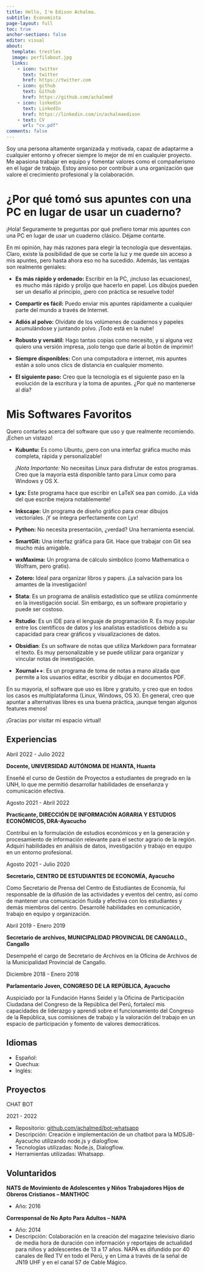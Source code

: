 ```yaml
---
title: Hello, I'm Edison Achalma.
subtitle: Economista
page-layout: full
toc: true
anchor-sections: false
editor: visual
about:
  template: trestles
  image: perfilabout.jpg
  links:
    - icon: twitter
      text: twitter
      href: https://twitter.com
    - icon: github
      text: Github
      href: https://github.com/achalmed
    - icon: linkedin
      text: LinkedIn
      href: https://linkedin.com/in/achalmaedison
    - text: CV
      url: "cv.pdf"
comments: false
---
```


::: hero-banner
Soy una persona altamente organizada y motivada, capaz de adaptarme a cualquier entorno y ofrecer siempre lo mejor de mí en cualquier proyecto. Me apasiona trabajar en equipo y fomentar valores como el compañerismo en el lugar de trabajo. Estoy ansioso por contribuir a una organización que valore el crecimiento profesional y la colaboración.

:::

# ¿Por qué tomó sus apuntes con una PC en lugar de usar un cuaderno?

¡Hola! Seguramente te preguntas por qué prefiero tomar mis apuntes con una PC en lugar de usar un cuaderno clásico. Déjame contarte.

En mi opinión, hay más razones para elegir la tecnología que desventajas. Claro, existe la posibilidad de que se corte la luz y me quede sin acceso a mis apuntes, pero hasta ahora eso no ha sucedido. Además, las ventajas son realmente geniales:

- **Es más rápido y ordenado:** Escribir en la PC, ¡incluso las ecuaciones!, es mucho más rápido y prolijo que hacerlo en papel. Los dibujos pueden ser un desafío al principio, ¡pero con práctica se resuelve todo!

- **Compartir es fácil:** Puedo enviar mis apuntes rápidamente a cualquier parte del mundo a través de Internet.

- **Adiós al polvo:** Olvídate de los volúmenes de cuadernos y papeles acumulándose y juntando polvo. ¡Todo está en la nube!

- **Robusto y versátil:** Hago tantas copias como necesito, y si alguna vez quiero una versión impresa, ¡solo tengo que darle al botón de imprimir!

- **Siempre disponibles:** Con una computadora e internet, mis apuntes están a solo unos clics de distancia en cualquier momento.

- **El siguiente paso:** Creo que la tecnología es el siguiente paso en la evolución de la escritura y la toma de apuntes. ¿Por qué no mantenerse al día?

# Mis Softwares Favoritos

Quero contarles acerca del software que uso y que realmente recomiendo. ¡Echen un vistazo!

- **Kubuntu:** Es como Ubuntu, ¡pero con una interfaz gráfica mucho más completa, rápida y personalizable!

  *¡Nota Importante:* No necesitas Linux para disfrutar de estos programas. Creo que la mayoría está disponible tanto para Linux como para Windows y OS X.

- **Lyx:** Este programa hace que escribir en LaTeX sea pan comido. ¡La vida del que escribe mejora notablemente!

- **Inkscape:** Un programa de diseño gráfico para crear dibujos vectoriales. ¡Y se integra perfectamente con Lyx!

- **Python:** No necesita presentación, ¿verdad? Una herramienta esencial.

- **SmartGit:** Una interfaz gráfica para Git. Hace que trabajar con Git sea mucho más amigable.

- **wxMaxima:** Un programa de cálculo simbólico (como Mathematica o Wolfram, pero gratis).

- **Zotero:** Ideal para organizar libros y papers. ¡La salvación para los amantes de la investigación!

- **Stata**: Es un programa de análisis estadístico que se utiliza comúnmente en la investigación social. Sin embargo, es un software propietario y puede ser costoso.

- **Rstudio**: Es un IDE para el lenguaje de programación R. Es muy popular entre los científicos de datos y los analistas estadísticos debido a su capacidad para crear gráficos y visualizaciones de datos.

- **Obsidian**: Es un software de notas que utiliza Markdown para formatear el texto. Es muy personalizable y se puede utilizar para organizar y vincular notas de investigación.

- **Xournal++**: Es un programa de toma de notas a mano alzada que permite a los usuarios editar, escribir y dibujar en documentos PDF.

En su mayoría, el software que uso es libre y gratuito, y creo que en todos los casos es multiplataforma (Linux, Windows, OS X). En general, creo que apuntar a alternativas libres es una buena práctica, ¡aunque tengan algunos features menos!

¡Gracias por visitar mi espacio virtual!


::: {.experiencias .bordes}
# Experiencias {.experiencias_titulo}

::: {.experiencia .bloques}
::: experiencia_date
Abril 2022 - Julio 2022
:::

::: experiencia_titulo
**Docente, UNIVERSIDAD AUTÓNOMA DE HUANTA, Huanta**
:::

::: experiencia_descripcion
Enseñé el curso de Gestión de Proyectos a estudiantes de pregrado en la UNH, lo que me permitió desarrollar habilidades de enseñanza y comunicación efectiva.
:::
:::

::: {.experiencia .bloques}
::: experiencia_date
Agosto 2021 - Abril 2022
:::

::: experiencia_titulo
**Practicante, DIRECCIÓN DE INFORMACIÓN AGRARIA Y ESTUDIOS ECONÓMICOS, DRA-Ayacucho**
:::

::: experiencia_descripcion
Contribuí en la formulación de estudios económicos y en la generación y procesamiento de información relevante para el sector agrario de la región. Adquirí habilidades en análisis de datos, investigación y trabajo en equipo en un entorno profesional.
:::
:::

::: {.experiencia .bloques}
::: experiencia_date
Agosto 2021 - Julio 2020
:::

::: experiencia_titulo
**Secretario, CENTRO DE ESTUDIANTES DE ECONOMÍA, Ayacucho**
:::

::: experiencia_descripcion
Como Secretario de Prensa del Centro de Estudiantes de Economía, fui responsable de la difusión de las actividades y eventos del centro, así como de mantener una comunicación fluida y efectiva con los estudiantes y demás miembros del centro. Desarrollé habilidades en comunicación, trabajo en equipo y organización.
:::
:::

::: {.experiencia .bloques}
::: experiencia_date
Abril 2019 - Enero 2019
:::

::: experiencia_titulo
**Secretario de archivos, MUNICIPALIDAD PROVINCIAL DE CANGALLO., Cangallo**
:::

::: experiencia_descripcion
Desempeñé el cargo de Secretario de Archivos en la Oficina de Archivos de la Municipalidad Provincial de Cangallo.
:::
:::

::: {.experiencia .bloques}
::: experiencia_date
Diciembre 2018 - Enero 2018
:::

::: experiencia_titulo
**Parlamentario Joven, CONGRESO DE LA REPÚBLICA, Ayacucho**
:::

::: experiencia_descripcion
Auspiciado por la Fundación Hanns Seidel y la Oficina de Participación Ciudadana del Congreso de la República del Perú, fortalecí mis capacidades de liderazgo y aprendí sobre el funcionamiento del Congreso de la República, sus comisiones de trabajo y la valoración del trabajo en un espacio de participación y fomento de valores democráticos.
:::
:::
:::


::: {.idiomas .bordes}
# Idiomas {.idiomas}

::: {.idiomas .bloques}
-   Español:
-   Quechua:
-   Inglés:
:::
:::


::: {.proyectos .bordes}
# Proyectos {.proyecto}

::: {.proyecto .bloques}
CHAT BOT

2021 - 2022

-   Repositorio: [github.com/achalmed/bot-whatsapp](https://chat.openai.com/c/github.com/achalmed/bot-whatsapp)
-   Descripción: Creación e implementación de un chatbot para la MDSJB-Ayacucho utilizando node.js y dialogflow.
-   Tecnologías utilizadas: Node.js, Dialogflow.
-   Herramientas utilizadas: Whatsapp.
:::
:::

::: {.voluntariados .bordes}
# Voluntaridos {.voluntariado}

::: {.voluntariado .bloques}
**NATS de Movimiento de Adolescentes y Niños Trabajadores Hijos de Obreros Cristianos -- MANTHOC**

-   Año: 2016
:::

::: {.voluntariado .bloques}
**Corresponsal de No Apto Para Adultos -- NAPA**

-   Año: 2014
-   Descripción: Colaboración en la creación del magazine televisivo diario de media hora de duración con información y reportajes de actualidad para niños y adolescentes de 13 a 17 años. NAPA es difundido por 40 canales de Red TV en todo el Perú, y en Lima a través de la señal de JN19 UHF y en el canal 57 de Cable Mágico.
:::
:::



